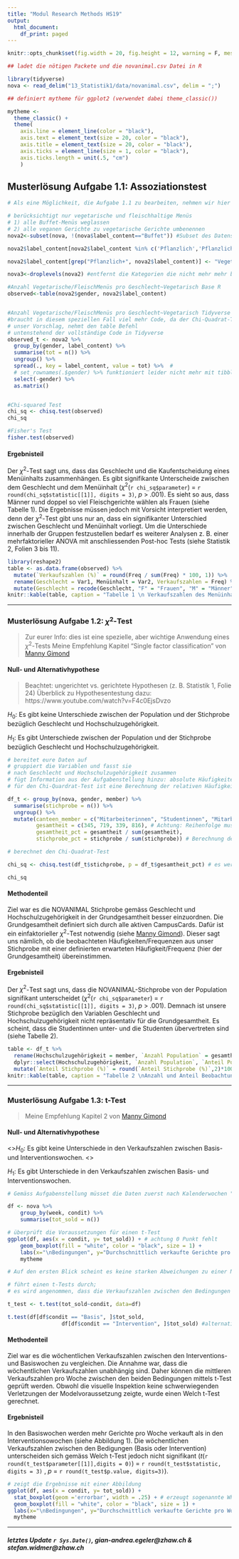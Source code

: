 ```yaml
---
title: "Modul Research Methods HS19"
output:
  html_document:
    df_print: paged
---
```


```r
knitr::opts_chunk$set(fig.width = 20, fig.height = 12, warning = F, message = F, error = F, include = T, fig.pos = 'H')

```


```r
## ladet die nötigen Packete und die novanimal.csv Datei in R

library(tidyverse)
nova <- read_delim("13_Statistik1/data/novanimal.csv", delim = ";")

## definiert mytheme für ggplot2 (verwendet dabei theme_classic())

mytheme <- 
  theme_classic() + 
  theme(
    axis.line = element_line(color = "black"), 
    axis.text = element_text(size = 20, color = "black"), 
    axis.title = element_text(size = 20, color = "black"), 
    axis.ticks = element_line(size = 1, color = "black"), 
    axis.ticks.length = unit(.5, "cm")
    )

```


##  Musterlösung Aufgabe 1.1: Assoziationstest

```r
# Als eine Möglichkeit, die Aufgabe 1.1 zu bearbeiten, nehmen wir hier den novanimal-Datensatz und gehen der folgenden Frage nach: Gibt es einen Zusammenhang zwischen Geschlecht und der Wahl des Menüinhalts (vegtarisch vs. fleischhaltig) in der Mensa

# berücksichtigt nur vegetarische und fleischhaltige Menüs
# 1) alle Buffet-Menüs weglassen
# 2) alle veganen Gerichte zu vegetarische Gerichte umbenennen
nova2<-subset(nova, !(nova$label_content=="Buffet")) #Subset des Datensatzes ohne Buffet (Da Buffet nicht Fleisch/Vegetarisch zugordnet werden kann)

nova2$label_content[nova2$label_content %in% c('Pflanzlich','Pflanzlich+')] <- "Vegetarisch" # Überschreibt das Label "Pflanzlich","Pflanzlich+" mit "Vegetarisch"

nova2$label_content[grep("Pflanzlich+", nova2$label_content)] <- "Vegetarisch" # alternativer Lösungsweg

nova3<-droplevels(nova2) #entfernt die Kategorien die nicht mehr mehr benutzt werden

#Anzahl Vegetarische/FleischMenüs pro Geschlecht~Vegetarisch Base R
observed<-table(nova2$gender, nova2$label_content) 


#Anzahl Vegetarische/FleischMenüs pro Geschlecht~Vegetarisch Tidyverse
#braucht in diesem speziellen Fall viel mehr Code, da der Chi-Quadrat-Test am liebsten Matrizen will
# unser Vorschlag, nehmt den table Befehl
# untenstehend der vollständige Code in Tidyverse
observed_t <- nova2 %>% 
  group_by(gender, label_content) %>% 
  summarise(tot = n()) %>% 
  ungroup() %>%
  spread(., key = label_content, value = tot) %>%  #
  # set_rownames(.$gender) %>% funktioniert leider nicht mehr mit tibble
  select(-gender) %>%
  as.matrix()


#Chi-squared Test
chi_sq <- chisq.test(observed)
chi_sq

#Fisher's Test 
fisher.test(observed)
```

#### Ergebnisteil
Der $\chi^2$-Test sagt uns, dass das Geschlecht und die Kaufentscheidung eines Menüinhalts zusammenhängen. Es gibt signifikante Unterscheide zwischen dem Geschlecht und dem Menüinhalt ($\chi^2$(`r chi_sq$parameter`) = `r round(chi_sq$statistic[[1]], digits = 3)`, *p* > .001). Es sieht so aus, dass Männer rund doppel so viel Fleischgerichte wählen als Frauen (siehe Tabelle 1). Die Ergebnisse müssen jedoch mit Vorsicht interpretiert werden, denn der $\chi^2$-Test gibt uns nur an, dass ein signifikanter Unterschied zwischen Geschlecht und Menüinhalt vorliegt. Um die Unterschiede innerhalb der Gruppen festzustellen bedarf es weiterer Analysen z. B. einer mehrfaktorieller ANOVA mit anschliessenden Post-hoc Tests (siehe Statistik 2, Folien 3 bis 11).

```r
library(reshape2)
table <- as.data.frame(observed) %>%
  mutate(`Verkaufszahlen (%)` = round(Freq / sum(Freq) * 100, 1)) %>% 
  rename(Geschlecht = Var1, Menüinhalt = Var2, Verkaufszahlen = Freq) %>% 
  mutate(Geschlecht = recode(Geschlecht, "F" = "Frauen", "M" = "Männer"))
knitr::kable(table, caption = "Tabelle 1 \n Verkaufszahlen des Menüinhalts nach Geschlecht")

```


*******

### Musterlösung Aufgabe 1.2: $\chi^2$-Test
> Zur eurer Info: dies ist eine spezielle, aber wichtige Anwendung eines $\chi^2$-Tests
> Meine Empfehlung Kapitel "Single factor classification" von [Manny Gimond](https://mgimond.github.io/Stats-in-R/ChiSquare_test.html)


#### Null- und Alternativhypothese
> Beachtet: ungerichtet vs. gerichtete Hypothesen (z. B. Statistik 1, Folie 24)
> Überblick zu Hypothesentestung dazu: https://www.youtube.com/watch?v=F4c0EjsDvzo 
 
$H_0$: Es gibt keine Unterschiede zwischen der Population und der Stichprobe bezüglich Geschlecht und Hochschulzugehörigkeit. 
\par
$H_1$: Es gibt Unterschiede zwischen der Population und der Stichprobe bezüglich Geschlecht und Hochschulzugehörigkeit.

```r
# bereitet eure Daten auf
# gruppiert die Variablen und fasst sie 
# nach Geschlecht und Hochschulzugehörigkeit zusammen 
# fügt Information aus der Aufgabenstellung hinzu: absolute Häufigkeiten der Gesamtheit
# für den Chi-Quardrat-Test ist eine Berechnung der relativen Häufigkeiten nötig

df_t <- group_by(nova, gender, member) %>% 
  summarise(stichprobe = n()) %>% 
  ungroup() %>%
  mutate(canteen_member = c("Mitarbeiterinnen", "Studentinnen", "Mitarbeiter", "Studenten"), # Achtung: Reihenfolge muss stimmten vgl. canteen_member
         gesamtheit = c(345, 719, 339, 816), # Achtung: Reihenfolge muss stimmten vgl. oben
         gesamtheit_pct = gesamtheit / sum(gesamtheit),
         stichprobe_pct = stichprobe / sum(stichprobe)) # Berechnung der relativen Häufigkeiten

# berechnet den Chi-Quadrat-Test

chi_sq <- chisq.test(df_t$stichprobe, p = df_t$gesamtheit_pct) # es werden zwei Informationen übergeben, eure beobachteten Werte (stichprobe) und die in der Grundgesamtheit/Population erwarteten Werte (wichtig als relative Häufigkeiten)

chi_sq

```

#### Methodenteil

Ziel war es die NOVANIMAL Stichprobe gemäss Geschlecht und Hochschulzugehörigkeit in der Grundgesamtheit besser einzuordnen. Die Grundgesamtheit definiert sich durch alle aktiven CampusCards. Dafür ist ein einfaktorieller $\chi^2$-Test notwendig (siehe [Manny Gimond](https://mgimond.github.io/Stats-in-R/ChiSquare_test.html)). Dieser sagt uns nämlich, ob die beobachteten Häufigkeiten/Frequenzen aus unser Stichprobe mit einer definierten erwarteten Häufigkeit/Frequenz (hier der Grundgesamtheit) übereinstimmen. 

#### Ergebnisteil

Der $\chi^2$-Test sagt uns, dass die NOVANIMAL-Stichprobe von der Population signifikant unterscheidet ($\chi^2$(`r chi_sq$parameter`) = `r round(chi_sq$statistic[[1]], digits = 3)`, *p* > .001). Demnach ist unsere Stichprobe bezüglich den Variablen Geschlecht und Hochschulzugehörigkeit nicht repräsentativ für die Grundgesamtheit. Es scheint, dass die Studentinnen unter- und die Studenten übervertreten sind (siehe Tabelle 2).

```r
table <- df_t %>% 
  rename(Hochschulzugehörigkeit = member, `Anzahl Population` = gesamtheit, `Anzahl Stichprobe` = stichprobe, `Anteil Population (%)` = gesamtheit_pct, `Anteil Stichprobe (%)` = stichprobe_pct) %>%
  dplyr::select(Hochschulzugehörigkeit, `Anzahl Population`, `Anteil Population (%)`, `Anzahl Stichprobe`, `Anteil Stichprobe (%)`) %>% 
  mutate(`Anteil Stichprobe (%)` = round(`Anteil Stichprobe (%)`,2)*100, `Anteil Population (%)` = `Anteil Population (%)`*100)
knitr::kable(table, caption = "Tabelle 2 \nAnzahl und Anteil Beobachtungen in der Population und in der Stichprobe")

```

*******

###  Musterlösung Aufgabe 1.3: t-Test
> Meine Empfehlung Kapitel 2 von [Manny Gimond](https://mgimond.github.io/Stats-in-R/z_t_tests.html) 

#### Null- und Alternativhypothese
<>$H_0$: Es gibt keine Unterschiede in den Verkaufszahlen zwischen Basis- und Interventionswochen. <>
\par
$H_1$: Es gibt Unterschiede in den Verkaufszahlen zwischen Basis- und Interventionswochen.


```r
# Gemäss Aufgabenstellung müsset die Daten zuerst nach Kalenderwochen "week" und Bedingungen "condition" zusammengefasst werden

df <- nova %>%
    group_by(week, condit) %>%  
    summarise(tot_sold = n()) 

# überprüft die Voraussetzungen für einen t-Test
ggplot(df, aes(x = condit, y= tot_sold)) + # achtung 0 Punkt fehlt
    geom_boxplot(fill = "white", color = "black", size = 1) + 
    labs(x="\nBedingungen", y="Durchschnittlich verkaufte Gerichte pro Woche\n") + 
    mytheme

# Auf den ersten Blick scheint es keine starken Abweichungen zu einer Normalverteilung zu geben resp. es sind keine extremen schiefen Verteilungen ersichtlich (vgl. Statistik 2, Folien 12-21)

```


```r

# führt einen t-Tests durch; 
# es wird angenommen, dass die Verkaufszahlen zwischen den Bedingungen unabhängig sind

t_test <- t.test(tot_sold~condit, data=df)

t.test(df[df$condit == "Basis", ]$tot_sold, 
                 df[df$condit == "Intervention", ]$tot_sold) #alternative Formulierung

```

#### Methodenteil

Ziel war es die wöchentlichen Verkaufszahlen zwischen den Interventions- und Basiswochen zu vergleichen. Die Annahme war, dass die wöchentlichen Verkaufszahlen unabhängig sind. Daher können die mittleren Verkaufszahlen pro Woche zwischen den beiden Bedingungen mittels t-Test geprüft werden. Obwohl die visuelle Inspektion keine schwerwiegenden Verletzungen der Modelvoraussetzung zeigte, wurde einen Welch t-Test gerechnet. 

#### Ergebnisteil

In den Basiswochen werden mehr Gerichte pro Woche verkauft als in den Interventionsowochen (siehe Abbildung 1). Die wöchentlichen Verkaufszahlen zwischen den Bedigungen (Basis oder Intervention) unterscheiden sich gemäss Welch t-Test jedoch nicht signifikant (*t*(`r round(t_test$parameter[[1]],digits = 0)`) = `r round(t_test$statistic, digits = 3)` , *p* = `r round(t_test$p.value, digits=3)`).


```r
# zeigt die Ergebnisse mit einer Abbildung
ggplot(df, aes(x = condit, y= tot_sold)) + 
  stat_boxplot(geom ='errorbar', width = .25) + # erzeugt sogenannte Whiskers mit Strichen
  geom_boxplot(fill = "white", color = "black", size = 1) +
  labs(x="\nBedingungen", y="Durchschnittlich verkaufte Gerichte pro Woche\n") + 
  mytheme

```


*******
##### letztes Update `r Sys.Date()`, gian-andrea.egeler@zhaw.ch & stefan.widmer@zhaw.ch

